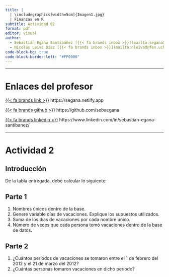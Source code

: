 ```yaml
---
title: |
  | \includegraphics[width=5cm]{Imagen1.jpg}  
  | Finanzas en R
subtitle: Actividad 02
format: pdf
editor: visual
author:   
  - Sebastián Egaña Santibáñez [{{< fa brands inbox >}}](mailto:segana@fen.uchile)
  - Nicolás Leiva Díaz [{{< fa brands inbox >}}](mailto:nleivad@fen.uchile.cl)
code-block-bg: true
code-block-border-left: "#FF0000"
---
```


---

# Enlaces del profesor

[{{< fa brands link >}}](https://segana.netlify.app) https://segana.netlify.app

[{{< fa brands github >}}](https://github.com/sebaegana) https://github.com/sebaegana

[{{< fa brands linkedin >}}](https://www.linkedin.com/in/sebastian-egana-santibanez/) https://www.linkedin.com/in/sebastian-egana-santibanez/

------------------------------------------------------------------------

# Actividad 2

## Introducción

De la tabla entregada, debe calcular lo siguiente:

## Parte 1

1.  Nombres únicos dentro de la base.
2.  Genere variable días de vacaciones. Explique los supuestos utilizados.
3.  Suma de los días de vacaciones por cada nombre único.
4.  Número de veces que cada persona tomó vacaciones dentro de la base de datos.

## Parte 2

1.  ¿Cuántos períodos de vacaciones se tomaron entre el 1 de febrero del 2012 y el 21 de marzo del 2012?
2.  ¿Cuántas personas tomaron vacaciones en dicho período?
